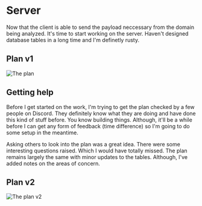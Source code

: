 # Server

Now that the client is able to send the payload neccessary from the domain being 
analyzed. It's time to start working on the server. Haven't designed database tables 
in a long time and I'm definetly rusty.

## Plan v1
![The plan](../../../public/io-server-plan.png)

## Getting help

Before I get started on the work, I'm trying to get the plan checked by a few people 
on Discord. They definitely know what they are doing and have done this kind of stuff 
before. You know building things. Although, it'll be a while before I can get any form 
of feedback (time difference) so I'm going to do some setup in the meantime.

Asking others to look into the plan was a great idea. There were some interesting questions 
raised. Which I would have totally missed. The plan remains largely the same with minor updates 
to the tables. Although, I've added notes on the areas of concern.

## Plan v2
![The plan v2](../../../public/io-server-plan-v2.png)

